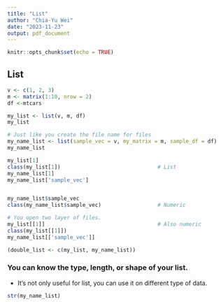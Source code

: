 ---
title: "List"
author: "Chia-Yu Wei"
date: "2023-11-23"
output: pdf_document
---

```{r setup, include=FALSE}
knitr::opts_chunk$set(echo = TRUE)
```

## List

```{r}
v <- c(1, 2, 3)
m <- matrix(1:10, nrow = 2)
df <-mtcars

my_list <- list(v, m, df)
my_list
```

```{r}
# Just like you create the file name for files
my_name_list <- list(sample_vec = v, my_matrix = m, sample_df = df)
my_name_list
```

```{r}
my_list[1]
class(my_list[1])                               # List
my_name_list[1]
my_name_list['sample_vec']


my_name_list$sample_vec
class(my_name_list$sample_vec)                  # Numeric

# You open two layer of files.
my_list[[1]]                                    # Also numeric
class(my_list[[1]])
my_name_list[['sample_vec']]
```

```{r}
(double_list <- c(my_list, my_name_list))
```

### You can know the type, length, or shape of your list.
* It's not only useful for list, you can use it on different type of data.
```{r}
str(my_name_list)
```